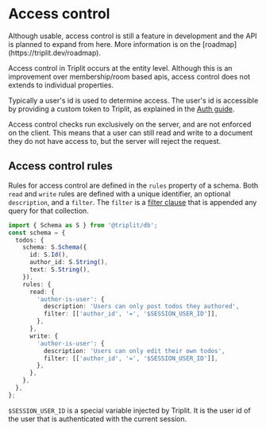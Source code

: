
# Access control

<Callout type="info" emoji="ℹ️">
  Although usable, access control is still a feature in development and the API
  is planned to expand from here. More information is on the
  [roadmap](https://triplit.dev/roadmap).
</Callout>

Access control in Triplit occurs at the entity level. Although this is an improvement over membership/room based apis, access control does not extends to individual properties.

Typically a user's id is used to determine access. The user's id is accessible by providing a custom token to Triplit, as explained in the [Auth guide](/auth).

Access control checks run exclusively on the server, and are not enforced on the client. This means that a user can still read and write to a document they do not have access to, but the server will reject the request.

## Access control rules

Rules for access control are defined in the `rules` property of a schema. Both `read` and `write` rules are defined with a unique identifier, an optional `description`, and a `filter`. The `filter` is a [filter clause](/fetching-data/queries#filtering) that is appended any query for that collection.

```typescript
import { Schema as S } from '@triplit/db';
const schema = {
  todos: {
    schema: S.Schema({
      id: S.Id(),
      author_id: S.String(),
      text: S.String(),
    }),
    rules: {
      read: {
        'author-is-user': {
          description: 'Users can only post todos they authored',
          filter: [['author_id', '=', '$SESSION_USER_ID']],
        },
      },
      write: {
        'author-is-user': {
          description: 'Users can only edit their own todos',
          filter: [['author_id', '=', '$SESSION_USER_ID']],
        },
      },
    },
  },
};
```

`$SESSION_USER_ID` is a special variable injected by Triplit. It is the user id of the user that is authenticated with the current session.
